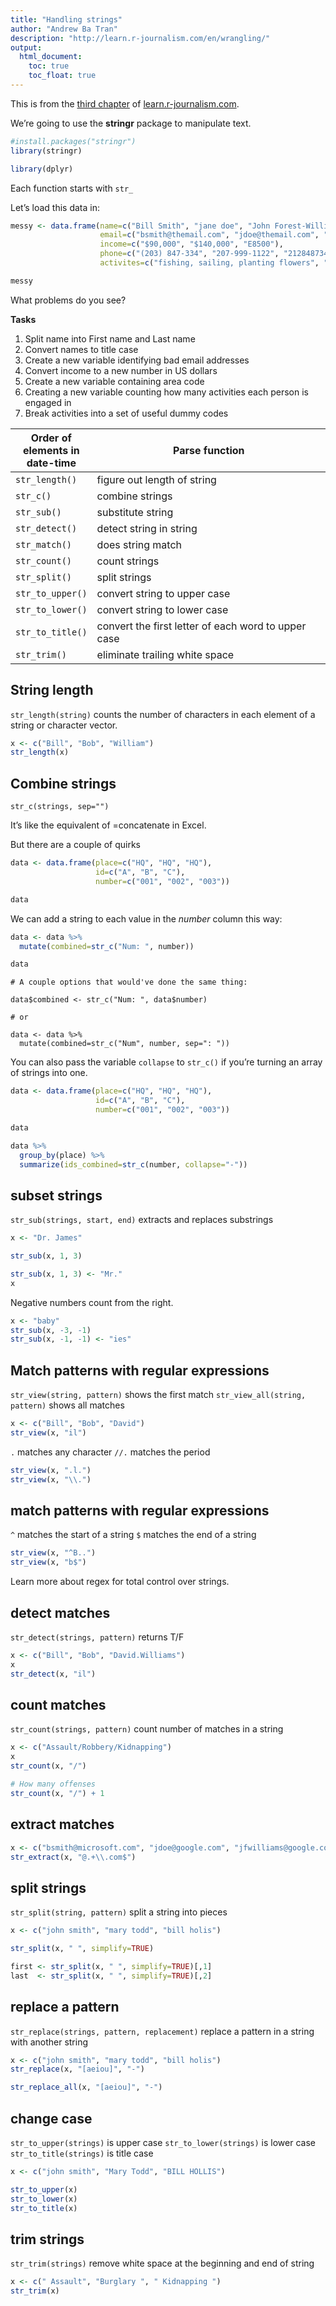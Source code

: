 ```yaml
---
title: "Handling strings"
author: "Andrew Ba Tran"
description: "http://learn.r-journalism.com/en/wrangling/"
output:
  html_document:
    toc: true
    toc_float: true
---
```


This is from the [third chapter](https://learn.r-journalism.com/en/wrangling/strings/strings/) of [learn.r-journalism.com](https://learn.r-journalism.com/).

We're going to use the **stringr** package to manipulate text.

```r
#install.packages("stringr")
library(stringr)

library(dplyr)
```

Each function starts with `str_`

Let's load this data in:

```r
messy <- data.frame(name=c("Bill Smith", "jane doe", "John Forest-William"),
                    email=c("bsmith@themail.com", "jdoe@themail.com", "jfwilliams$geemail.com"),
                    income=c("$90,000", "$140,000", "E8500"),
                    phone=c("(203) 847-334", "207-999-1122", "2128487345"),
                    activites=c("fishing, sailing, planting flowers", "reading, raising flowers, biking", "hiking, fishing"))

messy
```

What problems do you see?

**Tasks**

1. Split name into First name and Last name
2. Convert names to title case
3. Create a new variable identifying bad email addresses
4. Convert income to a new number in US dollars
5. Create a new variable containing area code
6. Creating a new variable counting how many activities each person is engaged in
7. Break activities into a set of useful dummy codes

| Order of elements in date-time | Parse function |
| ------ | ------------------------ |
| `str_length()` | figure out length of string |
| `str_c()` | combine strings |
| `str_sub()`    | substitute string |
| `str_detect()`    | detect string in string |
| `str_match()`    | does string match |
| `str_count()`    | count strings |
| `str_split()`   | split strings |
| `str_to_upper()`   | convert string to upper case |
| `str_to_lower()`   | convert string to lower case |
| `str_to_title()`   | convert the first letter of each word to upper case |
| `str_trim()`   | eliminate trailing white space |


## String length

`str_length(string)` counts the number of characters in each element of a string or character vector.

```r
x <- c("Bill", "Bob", "William")
str_length(x)
```

## Combine strings

`str_c(strings, sep="")`

It's like the equivalent of =concatenate in Excel.

But there are a couple of quirks

```r
data <- data.frame(place=c("HQ", "HQ", "HQ"),
                   id=c("A", "B", "C"),
                   number=c("001", "002", "003"))

data
```

We can add a string to each value in the *number* column this way:

```r
data <- data %>% 
  mutate(combined=str_c("Num: ", number))

data
```

```
# A couple options that would've done the same thing:

data$combined <- str_c("Num: ", data$number)

# or 

data <- data %>% 
  mutate(combined=str_c("Num", number, sep=": "))
```

You can also pass the variable `collapse` to `str_c()` if you're turning an array of strings into one.

```r
data <- data.frame(place=c("HQ", "HQ", "HQ"),
                   id=c("A", "B", "C"),
                   number=c("001", "002", "003"))

data

data %>% 
  group_by(place) %>% 
  summarize(ids_combined=str_c(number, collapse="-"))
```

## subset strings

`str_sub(strings, start, end)` extracts and replaces substrings

```r
x <- "Dr. James"

str_sub(x, 1, 3)

```

```r
str_sub(x, 1, 3) <- "Mr."
x
```

Negative numbers count from the right.

```r
x <- "baby"
str_sub(x, -3, -1)
str_sub(x, -1, -1) <- "ies"
```

## Match patterns with regular expressions

`str_view(string, pattern)` shows the first match
`str_view_all(string, pattern)` shows all matches

```r
x <- c("Bill", "Bob", "David")
str_view(x, "il")
```

`.` matches any character
`//.` matches the period

```r
str_view(x, ".l.")
str_view(x, "\\.")
```

## match patterns with regular expressions

`^` matches the start of a string
`$` matches the end of a string

```r
str_view(x, "^B..")
str_view(x, "b$")
```

Learn more about regex for total control over strings.

## detect matches

`str_detect(strings, pattern)` returns T/F

```r
x <- c("Bill", "Bob", "David.Williams")
x
str_detect(x, "il")
```

## count matches

`str_count(strings, pattern)` count number of matches in a string

```r
x <- c("Assault/Robbery/Kidnapping")
x
str_count(x, "/")

# How many offenses
str_count(x, "/") + 1
```

## extract matches

```r
x <- c("bsmith@microsoft.com", "jdoe@google.com", "jfwilliams@google.com")
str_extract(x, "@.+\\.com$")
```

## split strings

`str_split(string, pattern)` split a string into pieces

```r
x <- c("john smith", "mary todd", "bill holis")

str_split(x, " ", simplify=TRUE)

first <- str_split(x, " ", simplify=TRUE)[,1]
last  <- str_split(x, " ", simplify=TRUE)[,2]
```


## replace a pattern

`str_replace(strings, pattern, replacement)` replace a pattern in a string with another string

```r
x <- c("john smith", "mary todd", "bill holis")
str_replace(x, "[aeiou]", "-")

str_replace_all(x, "[aeiou]", "-")
```

## change case

`str_to_upper(strings)` is upper case
`str_to_lower(strings)` is lower case
`str_to_title(strings)` is title case

```r
x <- c("john smith", "Mary Todd", "BILL HOLLIS")

str_to_upper(x)
str_to_lower(x)
str_to_title(x)
```

## trim strings

`str_trim(strings)` remove white space at the beginning and end of string

```r
x <- c(" Assault", "Burglary ", " Kidnapping ")
str_trim(x)
```